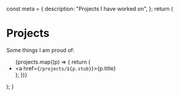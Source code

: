 



  const meta = {
    description: "Projects I have worked on",
  };
  return (
    <Layout>
      <Head pageTitle="Projects" meta={meta} />
      <main id="main-content">
        <h1>Projects</h1>
        <p>Some things I am proud of:</p>
        <ul>
          {projects.map((p) => {
            return (
              <li>
                <a href={`/projects/${p.stub}`}>{p.title}</a>
              </li>
            );
          })}
        </ul>
      </main>
    </Layout>
  );
}
